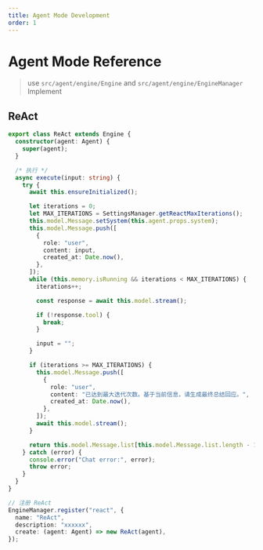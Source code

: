 ```yaml
---
title: Agent Mode Development
order: 1
---
```


# Agent Mode Reference

> use `src/agent/engine/Engine` and `src/agent/engine/EngineManager` Implement

## ReAct

```ts
export class ReAct extends Engine {
  constructor(agent: Agent) {
    super(agent);
  }

  /* 执行 */
  async execute(input: string) {
    try {
      await this.ensureInitialized();

      let iterations = 0;
      let MAX_ITERATIONS = SettingsManager.getReactMaxIterations();
      this.model.Message.setSystem(this.agent.props.system);
      this.model.Message.push([
        {
          role: "user",
          content: input,
          created_at: Date.now(),
        },
      ]);
      while (this.memory.isRunning && iterations < MAX_ITERATIONS) {
        iterations++;

        const response = await this.model.stream();

        if (!response.tool) {
          break;
        }

        input = "";
      }

      if (iterations >= MAX_ITERATIONS) {
        this.model.Message.push([
          {
            role: "user",
            content: "已达到最大迭代次数。基于当前信息，请生成最终总结回应。",
            created_at: Date.now(),
          },
        ]);
        await this.model.stream();
      }

      return this.model.Message.list[this.model.Message.list.length - 1];
    } catch (error) {
      console.error("Chat error:", error);
      throw error;
    }
  }
}

// 注册 ReAct
EngineManager.register("react", {
  name: "ReAct",
  description: "xxxxxx",
  create: (agent: Agent) => new ReAct(agent),
});
```

